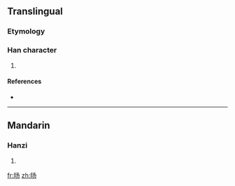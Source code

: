 {{also|暘}}
==Translingual==

===Etymology===
{{Han simp|暘|f=昜|t=丿丿𠄎}}

===Han character===
{{Han char|rn=72|rad=日|as=03|sn=7|four=|canj=日弓尸竹 (ANSH)}}

# {{defn|Han|sort=日03}}

====References====
* {{Han ref|kx=0490.221|hdz=21488.010|uh=65F8|ud=26104}}

----

==Mandarin==

===Hanzi===
{{cmn-hanzi|tra=暘|pin=[[yáng]] ([[yang2]])|wg=yang<sup>2</sup>}}

# {{defn|Mandarin|sort=日03}}

[[fr:旸]]
[[zh:旸]]